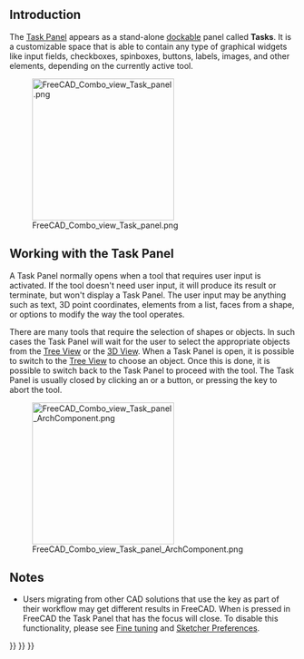<languages/>
{{TOCright}}
<translate>

== Introduction == <!--T:1-->

<!--T:2-->
The [[Task_Panel|Task Panel]] appears as a stand-alone [[Combo_view#Dock_Task_Panel_on_top_of_Combo_View|dockable]] panel called '''Tasks'''. It is a customizable space that is able to contain any type of graphical widgets like input fields, checkboxes, spinboxes, buttons, labels, images, and other elements, depending on the currently active tool.

<!--T:3-->
[[File:FreeCAD_Combo_view_Task_panel.png|250px]]

<!--T:4-->
{{Caption|Task Panel showing various tools when the [[PartDesign_Workbench|PartDesign Workbench]] is active, and a [[Sketch|sketch]] is selected.}}

== Working with the Task Panel == <!--T:5-->

<!--T:6-->
A Task Panel normally opens when a tool that requires user input is activated. If the tool doesn't need user input, it will produce its result or terminate, but won't display a Task Panel. The user input may be anything such as text, 3D point coordinates, elements from a list, faces from a shape, or options to modify the way the tool operates.

<!--T:8-->
There are many tools that require the selection of shapes or objects. In such cases the Task Panel will wait for the user to select the appropriate objects from the [[Tree_View|Tree View]] or the [[3D_View|3D View]]. When a Task Panel is open, it is possible to switch to the [[Tree_View|Tree View]] to choose an object. Once this is done, it is possible to switch back to the Task Panel to proceed with the tool. The Task Panel is usually closed by clicking an {{Button|OK}} or a {{Button|Close}} button, or pressing the {{KEY|Esc}} key to abort the tool.

<!--T:13-->
[[File:FreeCAD_Combo_view_Task_panel_ArchComponent.png|250px]]

<!--T:14-->
{{Caption|Task Panel that opens when editing an [[Arch_Component|Arch Component]]. The Panel waits for the user to select objects that can be added or subtracted from the component.}}

==Notes== <!--T:21-->

<!--T:22-->
* Users migrating from other CAD solutions that use the {{KEY|ESC}} key as part of their workflow may get different results in FreeCAD. When {{KEY|ESC}} is pressed in FreeCAD the Task Panel that has the focus will close. To disable this functionality, please see [[Fine-tuning#Escape_key|Fine tuning]] and [[Sketcher_Preferences#General|Sketcher Preferences]].


</translate>
{{Interface_navi{{#translation:}}}}
{{Std_Base_navi{{#translation:}}}}
{{Userdocnavi{{#translation:}}}}